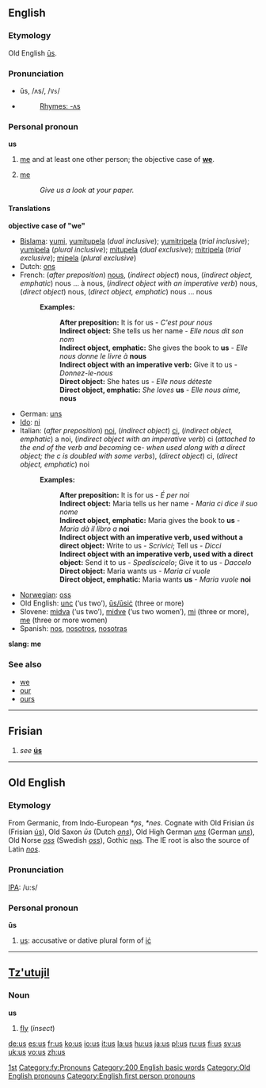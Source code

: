 {{see|Us|US|U.S.|ús}}
==English==

{{rank|must|these|two|89|us|before|see|over}}

===Etymology===
Old English [[us#Old English|ūs]].

===Pronunciation===
*ŭs, /ʌs/, /<tt>Vs</tt>/
*{{audio|en-us-us.ogg|Audio (US)}}
*:[[Rhymes:English:-ʌs|Rhymes: -ʌs]]

===Personal pronoun===
'''us'''

#[[me]] and at least one other person; the objective case of '''[[we]]'''.
#{{slang}} [[me]]
#:''Give us a look at your paper.''

====Translations====
'''objective case of "we"'''
{{top}}
*[[Bislama]]: [[yumi]], [[yumitupela]] (''dual inclusive''); [[yumitripela]] (''trial inclusive''); [[yumipela]] (''plural inclusive''); [[mitupela]] (''dual exclusive''); [[mitripela]] (''trial exclusive''); [[mipela]] (''plural exclusive'')
*Dutch: [[ons]]
*French: (''after preposition'') [[#French|nous]], (''indirect object'') nous, (''indirect object, emphatic'') nous ... à nous, (''indirect object with an imperative verb'') nous, (''direct object'') nous, (''direct object, emphatic'') nous ... nous
*:'''Examples:'''
*::'''After preposition:''' It is for us - ''C'est pour nous''
*::'''Indirect object:''' She tells us her name - ''Elle nous dit son nom''
*::'''Indirect object, emphatic:''' She gives the book to '''us''' - ''Elle nous donne le livre à'' '''nous'''
*::'''Indirect object with an imperative verb:''' Give it to us - ''Donnez-le-nous''
*::'''Direct object:''' She hates us - ''Elle nous déteste''
*::'''Direct object, emphatic:''' ''She loves'' '''us''' - ''Elle nous aime,'' '''nous'''
*German: [[uns]]
*[[Ido]]: [[ni]]
*Italian: (''after preposition'') [[noi]], (''indirect object'') [[ci]], (''indirect object, emphatic'') a noi, (''indirect object with an imperative verb'') ci (''attached to the end of the verb and becoming'' ce- ''when used along with a direct object; the c is doubled with some verbs''), (''direct object'') ci, (''direct object, emphatic'') noi
*:'''Examples:'''
*::'''After preposition:''' It is for us - ''É per noi''
*::'''Indirect object:''' Maria tells us her name - ''Maria ci dice il suo nome''
*::'''Indirect object, emphatic:''' Maria gives the book to '''us''' - ''Maria dà il libro a'' '''noi'''
*::'''Indirect object with an imperative verb, used without a direct object:''' Write to us - ''Scrivici''; Tell us - ''Dicci''
*::'''Indirect object with an imperative verb, used with a direct object:''' Send it to us - ''Spediscicelo''; Give it to us - ''Daccelo''
*::'''Direct object:''' Maria wants us - ''Maria ci vuole''
*::'''Direct object, emphatic:''' Maria wants '''us''' - ''Maria vuole'' '''noi'''
*[[Norwegian]]: [[oss]]
*Old English: [[unc]] (‘us two’), [[us#Old English|ūs/ūsiċ]] (three or more)
*Slovene: [[midva]] (‘us two’), [[midve]] (‘us two women’), [[mi]] (three or more), [[me]] (three or more women)
*Spanish: [[nos]], [[nosotros]], [[nosotras]]
{{bottom}}

'''slang: me'''
<!--Add SLANG translations here, where these exist-->
{{top}}
{{mid}}
{{bottom}}

===See also===
*[[we]]
*[[our]]
*[[ours]]

----

==Frisian==
#''see'' '''[[ús]]'''

[[Category:Pronouns|1st]]
[[Category:fy:Pronouns]]

[[Category:200 English basic words]]

----

==Old English==
===Etymology===
From Germanic, from Indo-European ''*n̩s'', ''*nes''.  Cognate with Old Frisian ''ūs'' (Frisian [[us#Frisian|ús]]), Old Saxon ''ūs'' (Dutch ''[[ons]]''), Old High German ''[[uns]]'' (German ''[[uns]]''), Old Norse ''[[oss]]'' (Swedish ''[[oss]]''), Gothic [[𐌿𐌽𐍃]].  The IE root is also the source of Latin ''[[nos]]''.

===Pronunciation===
[[IPA]]: /u:s/

===Personal pronoun===
'''ūs'''

# [[us#English|us]]: accusative or dative plural form of [[ic|iċ]]

[[Category:Old English pronouns]]

----

==[[Tz'utujil]]==
===Noun===
'''us'''

#[[fly]] (''insect'')

[[Category:English first person pronouns]]

[[de:us]]
[[es:us]]
[[fr:us]]
[[ko:us]]
[[io:us]]
[[it:us]]
[[la:us]]
[[hu:us]]
[[ja:us]]
[[pl:us]]
[[ru:us]]
[[fi:us]]
[[sv:us]]
[[uk:us]]
[[vo:us]]
[[zh:us]]